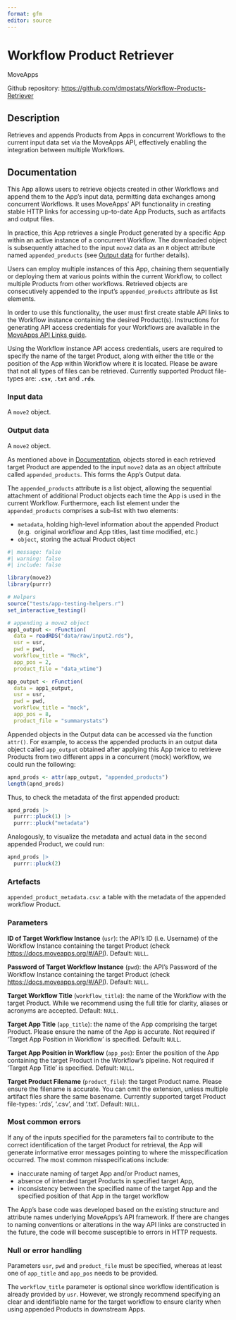 ```yaml
---
format: gfm
editor: source
---
```


# Workflow Product Retriever

MoveApps

Github repository: <https://github.com/dmpstats/Workflow-Products-Retriever>


## Description

Retrieves and appends Products from Apps in concurrent Workflows to the current
input data set via the MoveApps API, effectively enabling the integration between
multiple Workflows.



## Documentation

This App allows users to retrieve objects created in other Workflows and append
them to the App's input data, permitting data exchanges among concurrent Workflows.
It uses MoveApps' API functionality in creating stable HTTP links for
accessing up-to-date App Products, such as artifacts and output files. 

In practice, this App retrieves a single Product generated by a specific App
within an active instance of a concurrent Workflow. The downloaded object is
subsequently attached to the input `move2` data as an `R` object attribute named
`appended_products` (see [Output data](#output-data) for further details). 

Users can employ multiple instances of this App, chaining them sequentially or
deploying them at various points within the current Workflow, to collect
multiple Products from other workflows. Retrieved objects are consecutively
appended to the input's `appended_products` attribute as list elements.

::: {.callout-important}
In order to use this functionality, the user must first create stable API links
to the Workflow instance containing the desired Product(s). Instructions for
generating API access credentials for your Workflows are available in the
[MoveApps API Links guide](https://docs.moveapps.org/#/API).
:::

Using the Workflow instance API access credentials, users are required to specify the
name of the target Product, along with either the title or the position of the
App within Workflow where it is located. Please be aware that not all types of
files can be retrieved. Currently supported Product file-types are: **`.csv`**,
**`.txt`** and **`.rds`**.



### Input data

A `move2` object.


### Output data

A `move2` object.

As mentioned above in [Documentation](#documentation), objects stored in each
retrieved target Product are appended to the input `move2` data as an object
attribute called `appended_products`. This forms the App's Output data. 

The `appended_products` attribute is a list object, allowing the sequential
attachment of additional Product objects each time the App is used in the
current Workflow. Furthermore, each list element under the `appended_products`
comprises a sub-list with two elements:

  - `metadata`, holding high-level information about the appended Product (e.g. 
  original workflow and App titles, last time modified, etc.)
  - `object`, storing the actual Product object



```r
#| message: false
#| warning: false
#| include: false

library(move2)
library(purrr)

# Helpers
source("tests/app-testing-helpers.r")
set_interactive_testing()

# appending a move2 object
app1_output <- rFunction(
  data = readRDS("data/raw/input2.rds"),
  usr = usr, 
  pwd = pwd, 
  workflow_title = "Mock",
  app_pos = 2, 
  product_file = "data_wtime")

app_output <- rFunction(
  data = app1_output,
  usr = usr, 
  pwd = pwd, 
  workflow_title = "mock",
  app_pos = 8, 
  product_file = "summarystats")

```


Appended objects in the Output data can be accessed via the function `attr()`.
For example, to access the appended products in an output data object called
`app_output` obtained after applying this App twice to retrieve Products from
two different apps in a concurrent (mock) workflow, we could run the following:

```r
apnd_prods <- attr(app_output, "appended_products")
length(apnd_prods)
```

Thus, to check the metadata of the first appended product:
```r
apnd_prods |> 
  purrr::pluck(1) |> 
  purrr::pluck("metadata")
```
Analogously, to visualize the metadata and actual data in the second appended Product, we could run:
```r
apnd_prods |> 
  purrr::pluck(2)
```



### Artefacts

`appended_product_metadata.csv`: a table with the metadata of the appended
workflow Product.




### Parameters

**ID of Target Workflow Instance** (`usr`): the API's ID (i.e. Username) of the
Workflow Instance containing the target Product (check
<https://docs.moveapps.org/#/API>). Default: `NULL`.


**Password of Target Workflow Instance** (`pwd`): the API's Password of the
Workflow Instance containing the target Product (check
<https://docs.moveapps.org/#/API>). Default: `NULL`.

**Target Workflow Title** (`workflow_title`): the name of the Workflow  with the
target Product. While we recommend using the full title for clarity, aliases or
acronyms are accepted. Default: `NULL`.

**Target App Title** (`app_title`): the name of the App comprising the target
Product. Please ensure the name of the App is accurate. Not required if 'Target
App Position in Workflow' is specified. Default: `NULL`.

**Target App Position in Workflow** (`app_pos`): Enter the position of the App
containing the target Product in the Workflow's pipeline. Not required if
'Target App Title' is specified. Default: `NULL`.

**Target Product Filename** (`product_file`): the target Product name. Please
ensure the filename is accurate. You can omit the extension, unless multiple
artifact files share the same basename. Currently supported target Product
file-types: '.rds', '.csv', and '.txt'. Default: `NULL`.


### Most common errors

If any of the inputs specified for the parameters fail to contribute to the
correct identification of the target Product for retrieval, the App will
generate informative error messages pointing to where the misspecification
occurred. The most common misspecifications include:

  - inaccurate naming of target App and/or Product names, 
  - absence of intended target Products in specified target App, 
  - inconsistency between the specified name of the target App and the specified 
  position of that App in the target workflow


::: {.callout-caution}
The App's base code was developed based on the existing structure and attribute
names underlying MoveApps's API framework. If there are changes to naming
conventions or alterations in the way API links are constructed in the future,
the code will become susceptible to errors in HTTP requests.
:::

### Null or error handling

Parameters `usr`, `pwd` and `product_file` must be specified, whereas at least
one of `app_title` and `app_pos` needs to be provided.

The `workflow_title` parameter is optional since workflow identification is
already provided by `usr`. However, we strongly recommend specifying an clear and
identifiable name for the target workflow to ensure clarity when using appended
Products in downstream Apps.





